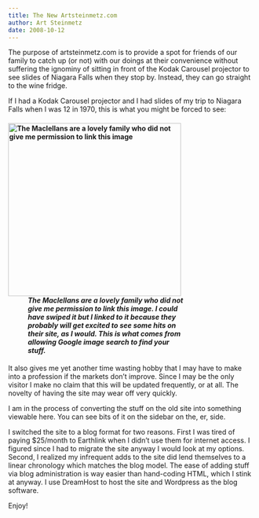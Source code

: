 ```yaml
---
title: The New Artsteinmetz.com
author: Art Steinmetz
date: 2008-10-12
---
```

The purpose of artsteinmetz.com is to provide a spot for friends of our family to catch up (or not) with our doings at their convenience without suffering the ignominy of sitting in front of the Kodak Carousel projector to see slides of Niagara Falls when they stop by. Instead, they can go straight to the wine fridge.

If I had a Kodak Carousel projector and I had slides of my trip to Niagara Falls when I was 12 in 1970, this is what you might be forced to see:
<h4 class="mceTemp"><dl class="wp-caption alignnone" style="width: 362px;"> <dt class="wp-caption-dt"><a href="http://themaclellans.com/Maria_NiagaraFalls_1970.jpg"><img title="Maria_NiagaraFalls" src="http://themaclellans.com/Maria_NiagaraFalls_1970.jpg" alt="The Maclellans are a lovely family who did not give me permission to link this image" width="352" height="352" /></a></dt> <dd class="wp-caption-dd"> <address>The Maclellans are a lovely family who did not give me permission to link this image.  I could have swiped it but I linked to it because they probably will get excited to see some hits on their site, as I would.  This is what comes from allowing Google image search to find your stuff.</address> </dd> </dl></h4>
It also gives me yet another time wasting hobby that I may have to make into a profession if the markets don't improve.  Since I may be the only visitor I make no claim that this will be updated frequently, or at all.  The novelty of having the site may wear off very quickly.

I am in the process of converting the stuff on the old site into something viewable here.  You can see bits of it on the sidebar on the, er, side.

I switched the site to a blog format for two reasons.  First I was tired of paying $25/month to Earthlink when I didn't use them for internet access.  I figured since I had to migrate the site anyway I would look at my options.  Second, I realized my infrequent adds to the site did lend themselves to a linear chronology which matches the blog model.  The ease of adding stuff via blog administration is way easier than hand-coding HTML, which I stink at anyway.  I use DreamHost to host the site and Wordpress as the blog software.

Enjoy!
